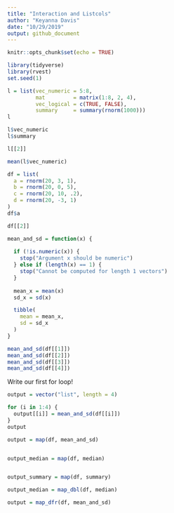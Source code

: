 ```yaml
---
title: "Interaction and Listcols"
author: "Keyanna Davis"
date: "10/29/2019"
output: github_document
---
```


```r
knitr::opts_chunk$set(echo = TRUE)

library(tidyverse)
library(rvest)
set.seed(1)
```


```r
l = list(vec_numeric = 5:8,
         mat         = matrix(1:8, 2, 4),
         vec_logical = c(TRUE, FALSE),
         summary     = summary(rnorm(1000)))
l
```



```r
l$vec_numeric
l$summary

l[[2]]

mean(l$vec_numeric)
```

```r
df = list(
  a = rnorm(20, 3, 1),
  b = rnorm(20, 0, 5),
  c = rnorm(20, 10, .2),
  d = rnorm(20, -3, 1)
)
df$a

df[[2]]
```


```r
mean_and_sd = function(x) {
  
  if (!is.numeric(x)) {
    stop("Argument x should be numeric")
  } else if (length(x) == 1) {
    stop("Cannot be computed for length 1 vectors")
  }
  
  mean_x = mean(x)
  sd_x = sd(x)

  tibble(
    mean = mean_x, 
    sd = sd_x
  )
}
```



```r
mean_and_sd(df[[1]])
mean_and_sd(df[[2]])
mean_and_sd(df[[3]])
mean_and_sd(df[[4]])
```


Write our first for loop!

```r
output = vector("list", length = 4)

for (i in 1:4) {
  output[[i]] = mean_and_sd(df[[i]])
}
output

output = map(df, mean_and_sd)


output_median = map(df, median)


output_summary = map(df, summary)

output_median = map_dbl(df, median)

output = map_dfr(df, mean_and_sd)
```

```r

```

